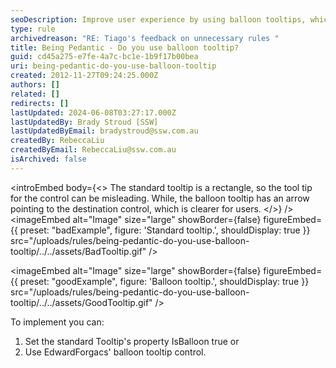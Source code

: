 ```yaml
---
seoDescription: Improve user experience by using balloon tooltips, which clearly indicate the destination control with an arrow.
type: rule
archivedreason: "RE: Tiago's feedback on unnecessary rules "
title: Being Pedantic - Do you use balloon tooltip?
guid: cd45a275-e7fe-4a7c-bc1e-1b9f17b00bea
uri: being-pedantic-do-you-use-balloon-tooltip
created: 2012-11-27T09:24:25.000Z
authors: []
related: []
redirects: []
lastUpdated: 2024-06-08T03:27:17.000Z
lastUpdatedBy: Brady Stroud [SSW]
lastUpdatedByEmail: bradystroud@ssw.com.au
createdBy: RebeccaLiu
createdByEmail: RebeccaLiu@ssw.com.au
isArchived: false
---
```


<introEmbed
  body={<>
The standard tooltip is a rectangle, so the tool tip for the control can be misleading. While, the balloon tooltip has an arrow pointing to the destination control, which is clearer for users.
  </>}
/>
<imageEmbed
  alt="Image"
  size="large"
  showBorder={false}
  figureEmbed={{
    preset: "badExample",
    figure: 'Standard tooltip.',
    shouldDisplay: true
  }}
  src="/uploads/rules/being-pedantic-do-you-use-balloon-tooltip/../../assets/BadTooltip.gif"
/>

<imageEmbed
  alt="Image"
  size="large"
  showBorder={false}
  figureEmbed={{
    preset: "goodExample",
    figure: 'Balloon tooltip.',
    shouldDisplay: true
  }}
  src="/uploads/rules/being-pedantic-do-you-use-balloon-tooltip/../../assets/GoodTooltip.gif"
/>

To implement you can:

1. Set the standard Tooltip's property IsBalloon true or
2. Use EdwardForgacs' balloon tooltip control.

